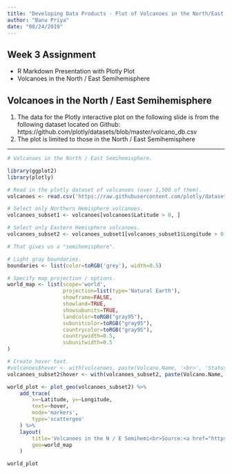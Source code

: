 ---
title: "Developing Data Products - Plot of Volcanoes in the North/East Semihemisphere"
author: "Banu Priya"
date: "08/24/2019"
---

## Week 3 Assignment
- R Markdown Presentation with Plotly Plot
- Volcanoes in the North / East Semihemisphere

## Volcanoes in the North / East Semihemisphere
1. The data for the Plotly interactive plot on the following slide is from the following dataset located on Github:
   https://github.com/plotly/datasets/blob/master/volcano_db.csv
2. The plot is limited to those in the North / East Semihemisphere 

---

```{r, echo=FALSE, message=FALSE}
# Volcanoes in the North / East Semihemisphere.

library(ggplot2)
library(plotly)

# Read in the plotly dataset of volcanoes (over 1,500 of them).
volcanoes <- read.csv('https://raw.githubusercontent.com/plotly/datasets/master/volcano_db.csv')

# Select only Northern Hemisphere volcanoes.
volcanoes_subset1 <- volcanoes[volcanoes$Latitude > 0, ]

# Select only Eastern Hemisphere volcanoes.
volcanoes_subset2 <- volcanoes_subset1[volcanoes_subset1$Longitude > 0, ]

# That gives us a "semihemisphere".

# Light gray boundaries.
boundaries <- list(color=toRGB('grey'), width=0.5)

# Specify map projection / options.
world_map <- list(scope='world',
                  projection=list(type='Natural Earth'),
                  showframe=FALSE,
                  showland=TRUE,
                  showsubunits=TRUE,
                  landcolor=toRGB("gray95"),
                  subunitcolor=toRGB("gray95"),
                  countrycolor=toRGB("gray95"),
                  countrywidth=0.5,
                  subunitwidth=0.5
)

# Create hover text.
#volcanoes$hover <- with(volcanoes, paste(Volcano.Name, '<br>', 'Status:', Status))
volcanoes_subset2$hover <- with(volcanoes_subset2, paste(Volcano.Name, '<br>', 'Status:', Status))

world_plot <- plot_geo(volcanoes_subset2) %>%
    add_trace(
        x=~Latitude, y=~Longitude,
        text=~hover,
        mode='markers',
        type='scattergeo'
    ) %>%
    layout(
        title='Volcanoes in the N / E Semihemi<br>Source:<a href="https://github.com/plotly/datasets/blob/master/volcano_db.csv">Github Volcano Dataset</a>',
        geo=world_map
    )

world_plot
```

